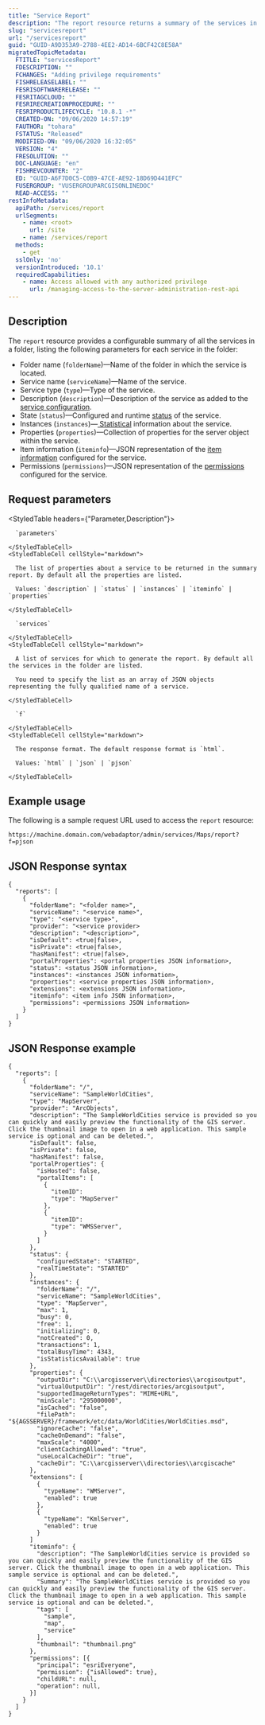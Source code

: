 ```yaml
---
title: "Service Report"
description: "The report resource returns a summary of the services in a specific folder."
slug: "servicesreport"
url: "/servicesreport"
guid: "GUID-A9D353A9-2788-4EE2-AD14-6BCF42C8E58A"
migratedTopicMetadata:
  FTITLE: "servicesReport"
  FDESCRIPTION: ""
  FCHANGES: "Adding privilege requirements"
  FISHRELEASELABEL: ""
  FESRISOFTWARERELEASE: ""
  FESRITAGCLOUD: ""
  FESRIRECREATIONPROCEDURE: ""
  FESRIPRODUCTLIFECYCLE: "10.8.1 -*"
  CREATED-ON: "09/06/2020 14:57:19"
  FAUTHOR: "tohara"
  FSTATUS: "Released"
  MODIFIED-ON: "09/06/2020 16:32:05"
  VERSION: "4"
  FRESOLUTION: ""
  DOC-LANGUAGE: "en"
  FISHREVCOUNTER: "2"
  ED: "GUID-A6F7D0C5-C0B9-47CE-AE92-18D69D441EFC"
  FUSERGROUP: "VUSERGROUPARCGISONLINEDOC"
  READ-ACCESS: ""
restInfoMetadata:
  apiPath: /services/report
  urlSegments:
    - name: <root>
      url: /site
    - name: /services/report
  methods:
    - get
  sslOnly: 'no'
  versionIntroduced: '10.1'
  requiredCapabilities:
    - name: Access allowed with any authorized privilege
      url: /managing-access-to-the-server-administration-rest-api
---
```


## Description

The `report` resource provides a configurable summary of all the services in a folder, listing the following parameters for each service in the folder:

- Folder name (`folderName`)—Name of the folder in which the service is located.
- Service name (`serviceName`)—Name of the service.
- Service type (`type`)—Type of the service.
- Description (`description`)—Description of the service as added to the [service configuration](/service).
- State (`status`)—Configured and runtime [status](/status) of the service.
- Instances (`instances`)—[ Statistical](/servicestatistics) information about the service.
- Properties (`properties`)—Collection of properties for the server object within the service.
- Item information (`iteminfo`)—JSON representation of the [item information](/iteminfo) configured for the service.
- Permissions (`permissions`)—JSON representation of the [permissions](/permissions) configured for the service.


##  Request parameters

<StyledTable headers={"Parameter,Description"}>
  <StyledTableRow>
    <StyledTableCell cellStyle="markdown">

      `parameters` 

    </StyledTableCell>
    <StyledTableCell cellStyle="markdown">

      The list of properties about a service to be returned in the summary report. By default all the properties are listed.

      Values: `description` | `status` | `instances` | `iteminfo` | `properties`

    </StyledTableCell>
  </StyledTableRow>
  <StyledTableRow>
    <StyledTableCell cellStyle="markdown">

      `services` 

    </StyledTableCell>
    <StyledTableCell cellStyle="markdown">

      A list of services for which to generate the report. By default all the services in the folder are listed.

      You need to specify the list as an array of JSON objects representing the fully qualified name of a service.

    </StyledTableCell>
  </StyledTableRow>
  <StyledTableRow>
    <StyledTableCell cellStyle="markdown">

      `f` 

    </StyledTableCell>
    <StyledTableCell cellStyle="markdown">

      The response format. The default response format is `html`.

      Values: `html` | `json` | `pjson`

    </StyledTableCell>
  </StyledTableRow>
</StyledTable>


## Example usage

The following is a sample request URL used to access the `report` resource:

```other
https://machine.domain.com/webadaptor/admin/services/Maps/report?f=pjson
```

## JSON Response syntax

```other
{
  "reports": [
    {
      "folderName": "<folder name>",
      "serviceName": "<service name>",
      "type": "<service type>",
      "provider": "<service provider>
      "description": "<description>",
      "isDefault": <true|false>,
      "isPrivate": <true|false>,
      "hasManifest": <true|false>,
      "portalProperties": <portal properties JSON information>,
      "status": <status JSON information>,
      "instances": <instances JSON information>,
      "properties": <service properties JSON information>,
      "extensions": <extensions JSON information>,
      "iteminfo": <item info JSON information>,
      "permissions": <permissions JSON information>
    }
  ]
}
```

## JSON Response example

```other
{
  "reports": [
    {
      "folderName": "/",
      "serviceName": "SampleWorldCities",
      "type": "MapServer",
      "provider": "ArcObjects",
      "description": "The SampleWorldCities service is provided so you can quickly and easily preview the functionality of the GIS server. Click the thumbnail image to open in a web application. This sample service is optional and can be deleted.",
      "isDefault": false,
      "isPrivate": false,
      "hasManifest": false,
      "portalProperties": {
        "isHosted": false,
        "portalItems": [
          {
            "itemID": 
            "type": "MapServer"
          },
          {
            "itemID": 
            "type": "WMSServer",
          }
        ]
      },
      "status": {
        "configuredState": "STARTED",
        "realTimeState": "STARTED"
      },
      "instances": {
        "folderName": "/",
        "serviceName": "SampleWorldCities",
        "type": "MapServer",
        "max": 1,
        "busy": 0,
        "free": 1,
        "initializing": 0,
        "notCreated": 0,
        "transactions": 1,
        "totalBusyTime": 4343,
        "isStatisticsAvailable": true
      },
      "properties": {
        "outputDir": "C:\\arcgisserver\\directories\\arcgisoutput",
        "virtualOutputDir": "/rest/directories/arcgisoutput",
        "supportedImageReturnTypes": "MIME+URL",
        "minScale": "295000000",
        "isCached": "false",
        "filePath": "${AGSSERVER}/framework/etc/data/WorldCities/WorldCities.msd",
        "ignoreCache": "false",
        "cacheOnDemand": "false",
        "maxScale": "4000",
        "clientCachingAllowed": "true",
        "useLocalCacheDir": "true",
        "cacheDir": "C:\\arcgisserver\\directories\\arcgiscache"
      },
      "extensions": [
        {
          "typeName": "WMServer",
          "enabled": true
        },
        {
          "typeName": "KmlServer",
          "enabled": true
        }
      ]
      "iteminfo": {
        "description": "The SampleWorldCities service is provided so you can quickly and easily preview the functionality of the GIS server. Click the thumbnail image to open in a web application. This sample service is optional and can be deleted.",
        "Summary": "The SampleWorldCities service is provided so you can quickly and easily preview the functionality of the GIS server. Click the thumbnail image to open in a web application. This sample service is optional and can be deleted.",
        "tags": [
          "sample",
          "map",
          "service"
        ],
        "thumbnail": "thumbnail.png"
      },
      "permissions": [{
        "principal": "esriEveryone",
        "permission": {"isAllowed": true},
        "childURL": null,
        "operation": null,
      }]
    }
  ]
}
```
